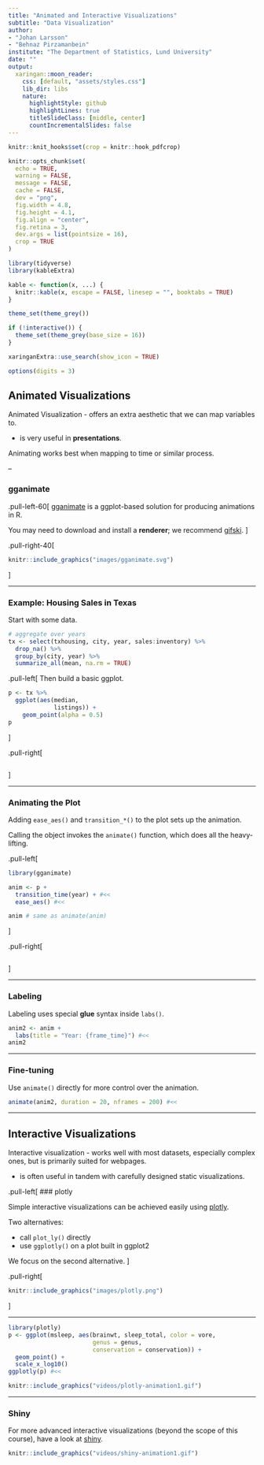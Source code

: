 ```yaml
---
title: "Animated and Interactive Visualizations"
subtitle: "Data Visualization"
author: 
- "Johan Larsson"
- "Behnaz Pirzamanbein"
institute: "The Department of Statistics, Lund University"
date: ""
output:
  xaringan::moon_reader:
    css: [default, "assets/styles.css"]
    lib_dir: libs
    nature:
      highlightStyle: github
      highlightLines: true
      titleSlideClass: [middle, center]
      countIncrementalSlides: false
---
```


```r
knitr::knit_hooks$set(crop = knitr::hook_pdfcrop)

knitr::opts_chunk$set(
  echo = TRUE,
  warning = FALSE,
  message = FALSE,
  cache = FALSE,
  dev = "png",
  fig.width = 4.8,
  fig.height = 4.1,
  fig.align = "center",
  fig.retina = 3,
  dev.args = list(pointsize = 16),
  crop = TRUE
)

library(tidyverse)
library(kableExtra)

kable <- function(x, ...) {
  knitr::kable(x, escape = FALSE, linesep = "", booktabs = TRUE)
}

theme_set(theme_grey())

if (!interactive()) {
  theme_set(theme_grey(base_size = 16))
}

xaringanExtra::use_search(show_icon = TRUE)

options(digits = 3)
```

## Animated Visualizations

Animated Visualization
- offers an extra aesthetic that we can map variables to.

- is very useful in **presentations**.

Animating works best when mapping to time or similar process.

--

### gganimate

.pull-left-60[
[gganimate](https://gganimate.com/) is a ggplot-based solution for producing
animations in R.

You may need to download and install a
**renderer**; we recommend [gifski](https://gif.ski/).
]

.pull-right-40[
```r
knitr::include_graphics("images/gganimate.svg")
```

]


---

### Example: Housing Sales in Texas

Start with some data.

```r
# aggregate over years
tx <- select(txhousing, city, year, sales:inventory) %>%
  drop_na() %>%
  group_by(city, year) %>%
  summarize_all(mean, na.rm = TRUE) 
```

.pull-left[
Then build a basic ggplot.

```r
p <- tx %>%
  ggplot(aes(median, 
             listings)) +
    geom_point(alpha = 0.5)
p
```
]

.pull-right[
```r
```
]


---

### Animating the Plot

Adding `ease_aes()` and `transition_*()` to the plot sets up the animation.

Calling the object invokes the `animate()` function,
which does all the heavy-lifting.

.pull-left[
```r
library(gganimate)

anim <- p +
  transition_time(year) + #<<
  ease_aes() #<<

anim # same as animate(anim)
```
]

.pull-right[
```r
```
]


---

### Labeling

Labeling uses special **glue** syntax inside `labs()`.

```r
anim2 <- anim +
  labs(title = "Year: {frame_time}") #<<
anim2
```


---

### Fine-tuning

Use `animate()` directly for more control over the animation.

```r
animate(anim2, duration = 20, nframes = 200) #<<
```

---

## Interactive Visualizations

Interactive visualization 
- works well with most datasets, especially complex ones, but is primarily suited for webpages.

- is often useful in tandem with carefully designed static visualizations.

.pull-left[
### plotly

Simple interactive visualizations can be achieved easily using [plotly](https://plotly.com/).

Two alternatives: 

- call `plot_ly()` directly
- use `ggplotly()` on a plot built in ggplot2

We focus on the second alternative.
]

.pull-right[
```r
knitr::include_graphics("images/plotly.png")
```
]

---

```r
library(plotly)
p <- ggplot(msleep, aes(brainwt, sleep_total, color = vore, 
                        genus = genus, 
                        conservation = conservation)) +
  geom_point() +
  scale_x_log10()
ggplotly(p) #<<
```

```r
knitr::include_graphics("videos/plotly-animation1.gif")
```

---

### Shiny

For more advanced interactive visualizations (beyond the scope of this course), 
have a look at [shiny](https://shiny.rstudio.com/).

```r
knitr::include_graphics("videos/shiny-animation1.gif")
```

